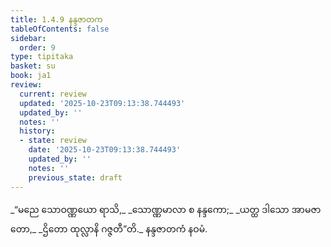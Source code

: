 ```yaml
---
title: 1.4.9 နန္ဒဇာတက
tableOfContents: false
sidebar:
  order: 9
type: tipitaka
basket: su
book: ja1
review:
  current: review
  updated: '2025-10-23T09:13:38.744493'
  updated_by: ''
  notes: ''
  history:
  - state: review
    date: '2025-10-23T09:13:38.744493'
    updated_by: ''
    notes: ''
    previous_state: draft
---
```



<ReviewStatus review={frontmatter.review} showDetails={true} />

<HypothesisAnnotation frontmatter={frontmatter} />

<DynamicBreadcrumb />

<Division number="39" book="ja1" e="ch" v="22" p="10">

<Paragraph number="84" type="verses" book="ja1">
_“မညေ သောဝဏ္ဏယော ရာသိ,_  
_သောဏ္ဏမာလာ စ နန္ဒကော;_  
_ယတ္ထ ဒါသော အာမဇာတော,_  
_ဌိတော ထုလ္လာနိ ဂဇ္ဇတီ”တိ._  


</Paragraph>
</Division>

<Paragraph number="85" type="center" book="ja1">
နန္ဒဇာတကံ နဝမံ.
</Paragraph>